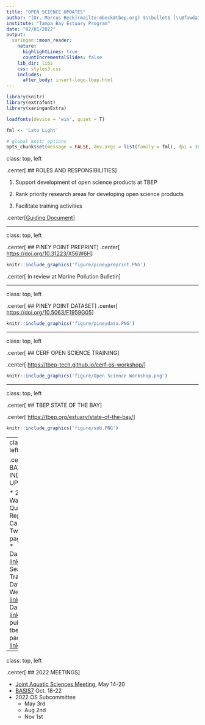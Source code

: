 ```yaml
---
title: "OPEN SCIENCE UPDATES"
author: "[Dr. Marcus Beck](mailto:mbeck@tbep.org) $\\bullet$ [\\@fawda123](https://twitter.com/fawda123)	$\\bullet$ [#TampaBayOpensci](https://twitter.com/hashtag/TampaBayOpenSci?src=hashtag_click)"
institute: "Tampa Bay Estuary Program"
date: "02/01/2022"
output:
  xaringan::moon_reader:
    nature:
      highlightLines: true
      countIncrementalSlides: false
    lib_dir: libs
    css: styles3.css
    includes: 
      after_body: insert-logo-tbep.html
---
```


```r
library(knitr)
library(extrafont)
library(xaringanExtra)

loadfonts(device = 'win', quiet = T)

fml <- 'Lato Light'

# global knitr options
opts_chunk$set(message = FALSE, dev.args = list(family = fml), dpi = 300, dev = 'png', echo = F, warning = F, fig.align = 'center', out.width = '100%')

```

class: top, left

.center[
## ROLES AND RESPONSIBILITIES
]

1. Support development of open science products at TBEP

1. Rank priority research areas for developing open science products

1. Facilitate training activities

.center[[Guiding Document](https://docs.google.com/document/d/1w6dVTwfYYDRVzGPXy0jyHxV4mwOutEY_ISMP1oAdZ_c/edit)]

---

class: top, left

.center[
## PINEY POINT PREPRINT
]
.center[
[https://doi.org/10.31223/X56W6H](https://doi.org/10.31223/X56W6H)
]

```r
knitr::include_graphics('figure/pineypreprint.PNG')
```

.center[
In review at Marine Pollution Bulletin
]

---

class: top, left

.center[
## PINEY POINT DATASET
]
.center[
[https://doi.org/10.5063/F1959G05](https://doi.org/10.5063/F1959G05)
]

```r
knitr::include_graphics('figure/pineydata.PNG')
```

---

class: top, left

.center[
## CERF OPEN SCIENCE TRAINING
]

.center[
[https://tbep-tech.github.io/cerf-os-workshop/](https://tbep-tech.github.io/cerf-os-workshop/)
]

```r
knitr::include_graphics('figure/Open Science Workshop.png')
```

---

class: top, left

.center[
## TBEP STATE OF THE BAY
]

.center[
[https://tbep.org/estuary/state-of-the-bay/](https://tbep.org/estuary/state-of-the-bay/)
]

```r
knitr::include_graphics('figure/sob.PNG')
```

---
class: top, left

.center[
## BAY INDICATOR UPDATES
]

* 2021 Water Quality Report Card
     * Two-pager: [link](https://drive.google.com/file/d/1HcvOFtfM0wowc-UZ7mq9m0cdgYlf4KQn/view?usp=sharing)
     * Dashboard: [link](https://shiny.tbep.org/wq-dash)
* 2021 Seagrass Transect Data
     * Web page: [link](https://tampabay.wateratlas.usf.edu/seagrass-monitoring/)
     * Dashboard: [link](https://shiny.tbep.org/seagrasstransect-dash)
* JOSS publication, tbeptools R package: [link](https://joss.theoj.org/papers/10.21105/joss.03485)

---

class: top, left

.center[
## 2022 MEETINGS
]

* [Joint Aquatic Sciences Meeting](https://jasm2022.aquaticsocieties.org/), May 14-20
* [BASIS7](https://tbep.org/estuary/basis/basis7/) Oct. 18-22
* 2022 OS Subcommittee
     * May 3rd
     * Aug 2nd
     * Nov 1st
